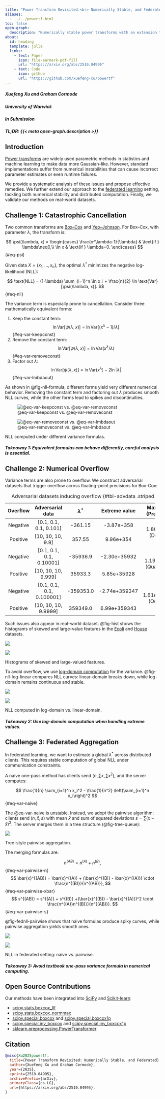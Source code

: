 ```yaml
---
title: "Power Transform Revisited:<br> Numerically Stable, and Federated"
aliases:
  - ../../powertf.html
toc: false
open-graph:
  description: "Numerically stable power transforms with an extension to federated learning."
about:
  id: heading
  template: jolla
  links:
    - text: Paper
      icon: file-earmark-pdf-fill
      url: "https://arxiv.org/abs/2510.04995"
    - text: Code
      icon: github
      url: "https://github.com/xuefeng-xu/powertf"
---
```


:::{#heading}
:::{.center}

##### Xuefeng Xu and Graham Cormode

##### University of Warwick

##### In Submission

:::
:::

##### **TL;DR**: {{< meta open-graph.description >}}

## Introduction

[Power transforms](https://en.wikipedia.org/wiki/Power_transform) are widely used parametric methods in statistics and machine learning to make data more Gaussian-like. However, standard implementations suffer from numerical instabilities that can cause incorrect parameter estimates or even runtime failures.

We provide a systematic analysis of these issues and propose effective remedies. We further extend our approach to the [federated learning](https://en.wikipedia.org/wiki/Federated_learning) setting, tackling both numerical stability and distributed computation. Finally, we validate our methods on real-world datasets.

## Challenge 1: Catastrophic Cancellation

Two common transforms are [Box–Cox](https://en.wikipedia.org/wiki/Power_transform#Box–Cox_transformation) and [Yeo–Johnson](https://en.wikipedia.org/wiki/Power_transform#Yeo–Johnson_transformation). For Box–Cox, with parameter $\lambda$, the transform is:

$$
\psi(\lambda, x) =
\begin{cases}
\frac{x^\lambda-1}{\lambda} & \text{if } \lambda\neq0,\\
\ln x & \text{if } \lambda=0.
\end{cases}
$$ {#eq-psi}

Given data $X = \{x_1,\dots,x_n\}$, the optimal $\lambda^*$ minimizes the negative log-likelihood (NLL):

$$
\text{NLL} = (1-\lambda) \sum_{i=1}^n \ln x_i
+ \frac{n}{2} \ln \text{Var}[\psi(\lambda, x)].
$$ {#eq-nll}

The variance term is especially prone to cancellation. Consider three mathematically equivalent forms:

1. Keep the constant term:
$$
\ln \text{Var}[\psi(\lambda, x)] = \ln \text{Var}[(x^\lambda - 1) / \lambda]
$$ {#eq-var-keepconst}
2. Remove the constant term:
$$
\ln \text{Var}[\psi(\lambda, x)] = \ln \text{Var}(x^\lambda / \lambda)
$$ {#eq-var-removeconst}
3. Factor out $\lambda$:
$$
\ln \text{Var}[\psi(\lambda, x)] = \ln \text{Var}(x^\lambda) - 2\ln |\lambda|
$$ {#eq-var-lmbdaout}

As shown in @fig-nll-formula, different forms yield very different numerical behavior. Removing the constant term and factoring out $\lambda$ produces smooth NLL curves, while the other forms lead to spikes and discontinuities.

::: {#fig-nll-formula layout-ncol=2}

![@eq-var-keepconst vs. @eq-var-removeconst](img/formula-const.svg){fig-align="center"}

![@eq-var-removeconst vs. @eq-var-lmbdaout](img/formula-lmb.svg){fig-align="center"}

NLL computed under different variance formulas.
:::

#### *Takeaway 1: Equivalent formulas can behave differently, careful analysis is essential.*

## Challenge 2: Numerical Overflow

Variance terms are also prone to overflow. We construct adversarial datasets that trigger overflow across floating-point precisions for Box-Cox:

+----------+---------------------------+-------------+---------------+------------------------+
| Overflow | Adversarial data          | $\lambda^*$ | Extreme value | Max Value (Precision)  |
+:========:+:=========================:+:===========:+:=============:+:======================:+
| Negative | [0.1, 0.1, 0.1, 0.101]    | -361.15     | -3.87e+358    |                        |
+----------+---------------------------+-------------+---------------+ 1.80e+308 (Double)     |
| Positive | [10, 10, 10, 9.9]         | 357.55      | 9.96e+354     |                        |
+----------+---------------------------+-------------+---------------+------------------------+
| Negative | [0.1, 0.1, 0.1, 0.10001]  | -35936.9    | -2.30e+35932  |                        |
+----------+---------------------------+-------------+---------------+ 1.19e+4932 (Quadruple) |
| Positive | [10, 10, 10, 9.999]       | 35933.3     | 5.85e+35928   |                        |
+----------+---------------------------+-------------+---------------+------------------------+
| Negative | [0.1, 0.1, 0.1, 0.100001] | -359353.0   | -2.74e+359347 |                        |
+----------+---------------------------+-------------+---------------+ 1.61e+78913 (Octuple)  |
| Positive | [10, 10, 10, 9.9999]      | 359349.0    | 6.99e+359343  |                        |
+----------+---------------------------+-------------+---------------+------------------------+

: Adversarial datasets inducing overflow {#tbl-advdata .striped .hover}


Such issues also appear in real-world dataset. @fig-hist shows the histograms of skewed and  large-value features in the [Ecoli](https://archive.ics.uci.edu/dataset/39/ecoli) and [House](https://www.kaggle.com/competitions/house-prices-advanced-regression-techniques/data) datasets.

::: {#fig-hist layout-ncol=2}

![](img/hist-ecoli-lip.svg){fig-align="center"}

![](img/hist-house-YrSold.svg){fig-align="center"}

Histograms of skewed and large-valued features.
:::

To avoid overflow, we use [log-domain computation](/blog/power-transform.qmd) for the variance. @fig-nll-log-linear compares NLL curves: linear-domain breaks down, while log-domain remains continuous and stable.

::: {#fig-nll-log-linear layout-ncol=2}

![](img/nll-yj-ecoli-lip.svg){fig-align="center"}

![](img/nll-bc-house-YrSold.svg){fig-align="center"}

NLL computed in log-domain vs. linear-domain.
:::

#### *Takeaway 2: Use log-domain computation when handling extreme values.*

## Challenge 3: Federated Aggregation

In federated learning, we want to estimate a global $\lambda^*$ across distributed clients. This requires stable computation of global NLL under communication constraints.

A naive one-pass method has clients send $(n, \sum x, \sum x^2)$, and the server computes:

$$
\frac{1}{n} \sum_{i=1}^n x_i^2 - \frac{1}{n^2} \left(\sum_{i=1}^n x_i\right)^2
$$ {#eq-var-naive}

[The @eq-var-naive is unstable](/blog/variance.qmd). Instead, we adopt the pairwise algorithm: clients send $(n, \bar{x}, s)$ with mean $\bar{x}$ and sum of squared deviations $s=\sum(x-\bar{x})^2$. The server merges them in a tree structure (@fig-tree-queue):

::: {#fig-tree-queue}

![](img/tree-queue.svg)

Tree-style pairwise aggregation.
:::

The merging formulas are:

$$
n^{(AB)} = n^{(A)} + n^{(B)},
$$ {#eq-var-pairwise-n}
$$
\bar{x}^{(AB)} = \bar{x}^{(A)} + (\bar{x}^{(B)} - \bar{x}^{(A)}) \cdot \frac{n^{(B)}}{n^{(AB)}},
$$ {#eq-var-pairwise-xbar}
$$
s^{(AB)} = s^{(A)} + s^{(B)} +(\bar{x}^{(B)} - \bar{x}^{(A)})^2 \cdot \frac{n^{(A)}n^{(B)}}{n^{(AB)}}.
$$ {#eq-var-pairwise-s}

@fig-fednll-pairwise shows that naive formulas produce spiky curves, while pairwise aggregation yields smooth ones.

::: {#fig-fednll-pairwise layout-ncol=2}

![](img/fednll-bc-house-YrSold.svg){fig-align="center"}

![](img/fednll-yj-house-YrSold.svg){fig-align="center"}

NLL in federated setting: naive vs. pairwise.
:::

#### *Takeaway 3: Avoid textbook one-pass variance formula in numerical computing.*

## Open Source Contributions

Our methods have been integrated into [SciPy](https://www.scipy.org/) and [Scikit-learn](https://scikit-learn.org/):

- [scipy.stats.boxcox_llf](https://docs.scipy.org/doc/scipy/reference/generated/scipy.stats.boxcox_llf.html)
- [scipy.stats.boxcox_normmax](https://docs.scipy.org/doc/scipy/reference/generated/scipy.stats.boxcox_normmax.html)
- [scipy.special.boxcox](https://docs.scipy.org/doc/scipy/reference/generated/scipy.special.boxcox.html) and [scipy.special.boxcox1p](https://docs.scipy.org/doc/scipy/reference/generated/scipy.special.boxcox1p.html)
- [scipy.special.inv_boxcox](https://docs.scipy.org/doc/scipy/reference/generated/scipy.special.inv_boxcox.html) and [scipy.special.inv_boxcox1p](https://docs.scipy.org/doc/scipy/reference/generated/scipy.special.inv_boxcox1p.html)
- [sklearn.preprocessing.PowerTransformer](https://scikit-learn.org/stable/modules/generated/sklearn.preprocessing.PowerTransformer.html)

## Citation

```bibtex
@misc{Xu2025powertf,
  title={Power Transform Revisited: Numerically Stable, and Federated},
  author={Xuefeng Xu and Graham Cormode},
  year={2025},
  eprint={2510.04995},
  archivePrefix={arXiv},
  primaryClass={cs.LG},
  url={https://arxiv.org/abs/2510.04995},
}
```
